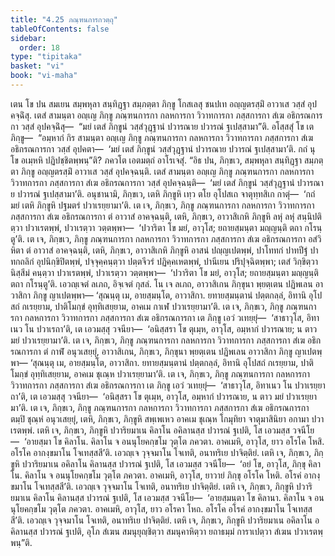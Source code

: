 ```yaml
---
title: "4.25 ภณฺฑนการกวตฺถุ"
tableOfContents: false
sidebar:
  order: 18
type: "tipitaka"
basket: "vi"
book: "vi-maha"
---
```



<DynamicBreadcrumb />

<Division number="240" book="vi-maha">

<Paragraph number="1106" book="vi-maha">
เตน โข ปน สมเยน สมฺพหุลา สนฺทิฏฺฐา สมฺภตฺตา ภิกฺขู โกสเลสุ ชนปเท อญฺญตรสฺมิํ อาวาเส วสฺสํ อุปคจฺฉิํสุ. เตสํ สามนฺตา อญฺเญ ภิกฺขู ภณฺฑนการกา กลหการกา วิวาทการกา ภสฺสการกา สํเฆ อธิกรณการกา วสฺสํ อุปคจฺฉิํสุ—  “มยํ เตสํ ภิกฺขูนํ วสฺสํวุฏฺฐานํ ปวารณาย ปวารณํ ฐเปสฺสามา”ติ. อโสฺสสุํ โข เต ภิกฺขู—  “อมฺหากํ กิร สามนฺตา อญฺเญ ภิกฺขู ภณฺฑนการกา กลหการกา วิวาทการกา ภสฺสการกา สํเฆ อธิกรณการกา วสฺสํ อุปคตา—  ‘มยํ เตสํ ภิกฺขูนํ วสฺสํวุฏฺฐานํ ปวารณาย ปวารณํ ฐเปสฺสามา’ติ. กถํ นุ โข อเมฺหหิ ปฏิปชฺชิตพฺพนฺ”ติ? ภควโต เอตมตฺถํ อาโรเจสุํ.
</Paragraph>

<Paragraph number="1107" book="vi-maha">
“อิธ ปน, ภิกฺขเว, สมฺพหุลา สนฺทิฏฺฐา สมฺภตฺตา ภิกฺขู อญฺญตรสฺมิํ อาวาเส วสฺสํ อุปคจฺฉนฺติ. เตสํ สามนฺตา อญฺเญ ภิกฺขู ภณฺฑนการกา กลหการกา วิวาทการกา ภสฺสการกา สํเฆ อธิกรณการกา วสฺสํ อุปคจฺฉนฺติ—  ‘มยํ เตสํ ภิกฺขูนํ วสฺสํวุฏฺฐานํ ปวารณาย ปวารณํ ฐเปสฺสามา’ติ. อนุชานามิ, ภิกฺขเว, เตหิ ภิกฺขูหิ เทฺว ตโย อุโปสเถ จาตุทฺทสิเก กาตุํ—  ‘กถํ มยํ เตหิ ภิกฺขูหิ ปฐมตรํ ปวาเรยฺยามา’ติ. เต เจ, ภิกฺขเว, ภิกฺขู ภณฺฑนการกา กลหการกา วิวาทการกา ภสฺสการกา สํเฆ อธิกรณการกา ตํ อาวาสํ อาคจฺฉนฺติ, เตหิ, ภิกฺขเว, อาวาสิเกหิ ภิกฺขูหิ ลหุํ ลหุํ สนฺนิปติตฺวา ปวาเรตพฺพํ, ปวาเรตฺวา วตฺตพฺพา—  ‘ปวาริตา โข มยํ, อาวุโส; ยถายสฺมนฺตา มญฺญนฺติ ตถา กโรนฺตู’ติ. เต เจ, ภิกฺขเว, ภิกฺขู ภณฺฑนการกา กลหการกา วิวาทการกา ภสฺสการกา สํเฆ อธิกรณการกา อสํวิหิตา ตํ อาวาสํ อาคจฺฉนฺติ, เตหิ, ภิกฺขเว, อาวาสิเกหิ ภิกฺขูหิ อาสนํ ปญฺญเปตพฺพํ, ปาโททกํ ปาทปีฐํ ปาทกถลิกํ อุปนิกฺขิปิตพฺพํ, ปจฺจุคฺคนฺตฺวา ปตฺตจีวรํ ปฏิคฺคเหตพฺพํ, ปานีเยน ปริปุจฺฉิตพฺพา; เตสํ วิกฺขิตฺวา นิสฺสีมํ คนฺตฺวา ปวาเรตพฺพํ, ปวาเรตฺวา วตฺตพฺพา—  ‘ปวาริตา โข มยํ, อาวุโส; ยถายสฺมนฺตา มญฺญนฺติ ตถา กโรนฺตู’ติ. เอวญฺเจตํ ลเภถ, อิจฺเจตํ กุสลํ. โน เจ ลเภถ, อาวาสิเกน ภิกฺขุนา พฺยตฺเตน ปฏิพเลน อาวาสิกา ภิกฺขู ญาเปตพฺพา—
</Paragraph>

<Paragraph number="1108" book="vi-maha">
‘สุณนฺตุ เม, อายสฺมนฺโต, อาวาสิกา. ยทายสฺมนฺตานํ ปตฺตกลฺลํ, อิทานิ อุโปสถํ กเรยฺยาม, ปาติโมกฺขํ อุทฺทิเสยฺยาม, อาคเม กาเฬ ปวาเรยฺยามา’ติ. เต เจ, ภิกฺขเว, ภิกฺขู ภณฺฑนการกา กลหการกา วิวาทการกา ภสฺสการกา สํเฆ อธิกรณการกา เต ภิกฺขู เอวํ วเทยฺยุํ—  ‘สาธาวุโส, อิทาเนว โน ปวาเรถา’ติ, เต เอวมสฺสุ วจนียา—  ‘อนิสฺสรา โข ตุเมฺห, อาวุโส, อมฺหากํ ปวารณาย; น ตาว มยํ ปวาเรยฺยามา’ติ. เต เจ, ภิกฺขเว, ภิกฺขู ภณฺฑนการกา กลหการกา วิวาทการกา ภสฺสการกา สํเฆ อธิกรณการกา ตํ กาฬํ อนุวเสยฺยุํ, อาวาสิเกน, ภิกฺขเว, ภิกฺขุนา พฺยตฺเตน ปฏิพเลน อาวาสิกา ภิกฺขู ญาเปตพฺพา—
</Paragraph>

<Paragraph number="1109" book="vi-maha">
‘สุณนฺตุ เม, อายสฺมนฺโต, อาวาสิกา. ยทายสฺมนฺตานํ ปตฺตกลฺลํ, อิทานิ อุโปสถํ กเรยฺยาม, ปาติโมกฺขํ อุทฺทิเสยฺยาม, อาคเม ชุเณฺห ปวาเรยฺยามา’ติ. เต เจ, ภิกฺขเว, ภิกฺขู ภณฺฑนการกา กลหการกา วิวาทการกา ภสฺสการกา สํเฆ อธิกรณการกา เต ภิกฺขู เอวํ วเทยฺยุํ—  ‘สาธาวุโส, อิทาเนว โน ปวาเรยฺยาถา’ติ, เต เอวมสฺสุ วจนียา—  ‘อนิสฺสรา โข ตุเมฺห, อาวุโส, อมฺหากํ ปวารณาย, น ตาว มยํ ปวาเรยฺยามา’ติ. เต เจ, ภิกฺขเว, ภิกฺขู ภณฺฑนการกา กลหการกา วิวาทการกา ภสฺสการกา สํเฆ อธิกรณการกา ตมฺปิ ชุณฺหํ อนุวเสยฺยุํ, เตหิ, ภิกฺขเว, ภิกฺขูหิ สพฺเพเหว อาคเม ชุเณฺห โกมุทิยา จาตุมาสินิยา อกามา ปวาเรตพฺพํ.
</Paragraph>

<Paragraph number="1110" book="vi-maha">
เตหิ เจ, ภิกฺขเว, ภิกฺขูหิ ปวาริยมาเน คิลาโน อคิลานสฺส ปวารณํ ฐเปติ, โส เอวมสฺส วจนีโย—  ‘อายสฺมา โข คิลาโน. คิลาโน จ อนนุโยคกฺขโม วุตฺโต ภควตา. อาคเมหิ, อาวุโส, ยาว อโรโค โหสิ. อโรโค อากงฺขมาโน โจเทสฺสสี’ติ. เอวญฺเจ วุจฺจมาโน โจเทติ, อนาทริเย ปาจิตฺติยํ. เตหิ เจ, ภิกฺขเว, ภิกฺขูหิ ปวาริยมาเน อคิลาโน คิลานสฺส ปวารณํ ฐเปติ, โส เอวมสฺส วจนีโย—  ‘อยํ โข, อาวุโส, ภิกฺขุ คิลาโน. คิลาโน จ อนนุโยคกฺขโม วุตฺโต ภควตา. อาคเมหิ, อาวุโส, ยาวายํ ภิกฺขุ อโรโค โหติ. อโรคํ อากงฺขมาโน โจเทสฺสสี’ติ. เอวญฺเจ วุจฺจมาโน โจเทติ, อนาทริเย ปาจิตฺติยํ. เตหิ เจ, ภิกฺขเว, ภิกฺขูหิ ปวาริยมาเน คิลาโน คิลานสฺส ปวารณํ ฐเปติ, โส เอวมสฺส วจนีโย—  ‘อายสฺมนฺตา โข คิลานา. คิลาโน จ อนนุโยคกฺขโม วุตฺโต ภควตา. อาคเมหิ, อาวุโส, ยาว อโรคา โหถ. อโรโค อโรคํ อากงฺขมาโน โจเทสฺสสี’ติ. เอวญฺเจ วุจฺจมาโน โจเทติ, อนาทริเย ปาจิตฺติยํ. เตหิ เจ, ภิกฺขเว, ภิกฺขูหิ ปวาริยมาเน อคิลาโน อคิลานสฺส ปวารณํ ฐเปติ, อุโภ สํเฆน สมนุยุญฺชิตฺวา สมนุคาหิตฺวา ยถาธมฺมํ การาเปตฺวา สํเฆน ปวาเรตพฺพนฺ”ติ.
</Paragraph>
</Division>